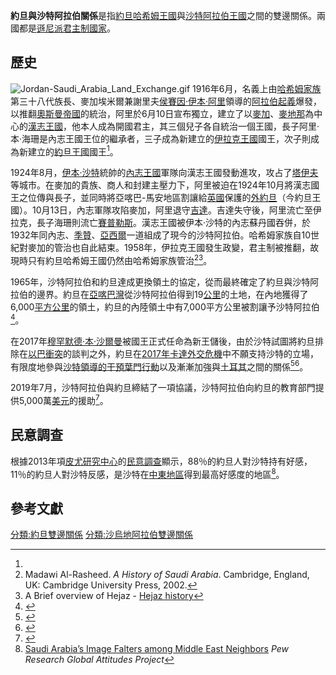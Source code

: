 {{noteTA
|G1=Country
|G2=伊斯蘭
|G3=Unit
|1=zh-cn:沙烏地阿拉伯; zh-tw:沙烏地阿拉伯; zh-hk:沙地阿拉伯;
|2=zh-cn:沙特; zh-tw:沙烏地; zh-hk:沙地;
|3=zh-hans:奥斯曼;zh-hant:鄂圖曼;
}}
{{Infobox Bilateral relations|約旦– 沙特阿拉伯|Jordan|Saudi Arabia|filetype=svg}}
'''約旦與沙特阿拉伯關係'''是指[[約旦哈希姆王國|約旦哈希姆王國]]與[[沙特阿拉伯王國|沙特阿拉伯王國]]之間的雙邊關係。兩國都是[[遜尼派|遜尼派]][[君主制|君主制]][[國家|國家]]。

==歷史==
[[File:Jordan-Saudi_Arabia_Land_Exchange.gif|left]]
1916年6月，名義上由[[哈希姆家族|哈希姆家族]]第三十八代族長、麥加埃米爾兼謝里夫[[侯賽因·伊本·阿里|侯賽因·伊本·阿里]]領導的[[阿拉伯起義|阿拉伯起義]]爆發，以推翻[[奧斯曼帝國|奧斯曼帝國]]的統治，阿里於6月10日宣布獨立，建立了以[[麥加|麥加]]、[[麥地那|麥地那]]為中心的[[漢志王國|漢志王國]]，他本人成為開國君主，其三個兒子各自統治一個王國，長子阿里·本·海珊是內志王國王位的繼承者，三子成為新建立的[[伊拉克王國|伊拉克王國]]國王，次子則成為新建立的[[約旦王國|約旦王國]]國王<ref name="Al-Rasheed01"/>。

1924年8月，[[伊本·沙特|伊本·沙特]]統帥的[[內志王國|內志王國]]軍隊向漢志王國發動進攻，攻占了[[塔伊夫|塔伊夫]]等城市。在麥加的貴族、商人和封建主壓力下，阿里被迫在1924年10月將漢志國王之位傳與長子，並同時將亞喀巴-馬安地區割讓給[[英國|英國]]保護的[[外約旦|外約旦]]（今約旦王國）。10月13日，內志軍隊攻陷麥加，阿里退守[[吉達|吉達]]。吉達失守後，阿里流亡至伊拉克，長子海珊則流亡[[賽普勒斯|賽普勒斯]]。漢志王國被伊本·沙特的內志蘇丹國吞併，於1932年同內志、[[季贊|季贊]]、[[亞西爾|亞西爾]]一道組成了現今的沙特阿拉伯。哈希姆家族自10世紀對麥加的管治也自此結束。1958年，伊拉克王國發生政變，君主制被推翻，故現時只有約旦哈希姆王國仍然由哈希姆家族管治<ref name="Al-Rasheed01">Madawi Al-Rasheed. ''A History of Saudi Arabia''. Cambridge, England, UK: Cambridge University Press, 2002.</ref><ref>A Brief overview of Hejaz - [http://www.rogersstudy.co.uk/hejaz/about.html Hejaz history]</ref>。

1965年，沙特阿拉伯和約旦達成更換領土的協定，從而最終確定了約旦與沙特阿拉伯的邊界。約旦在[[亞喀巴灣|亞喀巴灣]]從沙特阿拉伯得到19[[公里|公里]]的土地，在內地獲得了6,000[[平方公里|平方公里]]的領土，約旦的內陸領土中有7,000平方公里被割讓予沙特阿拉伯<ref>{{cite web|title=International Boundary Study, No. 60 – December 30, 1965, Jordan – Saudi Arabia Boundary |url=https://fall.law.fsu.edu/collection/LimitsinSeas/IBS060.pdf |publisher=US Department of State |accessdate=2019-01-30}}</ref>。

在2017年[[穆罕默德·本·沙爾曼|穆罕默德·本·沙爾曼]]被國王正式任命為新王儲後，由於沙特試圖將約旦排除在[[以巴衝突|以巴衝突]]的談判之外，約旦在[[2017年卡達外交危機|2017年卡達外交危機]]中不願支持沙特的立場，有限度地參與[[沙特領導的干預葉門行動|沙特領導的干預葉門行動]]以及漸漸加強與[[土耳其|土耳其]]之間的關係<ref>{{cite web|url=https://www.albawaba.com/news/original-saudi-arabia-is-playing-political-hardball,-but-jordan-stands-in-the-way--1091492|title=Saudi Arabia is Playing Political Hardball, But Jordan Stands in the Way|date=2018-02-20|publisher=}}</ref><ref>{{cite web|url=https://www.albawaba.com/news/original-qatar-and-jordan-seek-a-broader-consensus-in-washington-1092252|title=Qatar and Jordan Seek a Broader Consensus in Washington|date=2018-02-21|publisher=}}</ref>。

2019年7月，沙特阿拉伯與約旦締結了一項協議，沙特阿拉伯向約旦的教育部門提供5,000萬[[美元|美元]]的援助<ref>{{Cite web|url=http://www.arabnews.com/node/1521336/saudi-arabia|title=Saudi fund signs Jordanian schools agreement|date=2019-07-06|website=Arab News|language=en|access-date=2019-07-10}}</ref>。

==民意調查==
根據2013年項[[皮尤研究中心|皮尤研究中心]]的[[民意調查|民意調查]]顯示，88％的約旦人對沙特持有好感，11％的約旦人對沙特反感，是沙特在[[中東地區|中東地區]]得到最高好感度的地區<ref>[http://www.pewglobal.org/2013/10/17/saudi-arabias-image-falters-among-middle-east-neighbors/ Saudi Arabia’s Image Falters among Middle East Neighbors] ''Pew Research Global Attitudes Project''</ref>。

==參考文獻==
{{reflist|30em}}

{{約旦外交|state=collapsed}}
{{沙烏地阿拉伯外交|state=collapsed}}
[[分類:約旦雙邊關係|分類:約旦雙邊關係]]
[[分類:沙烏地阿拉伯雙邊關係|分類:沙烏地阿拉伯雙邊關係]]